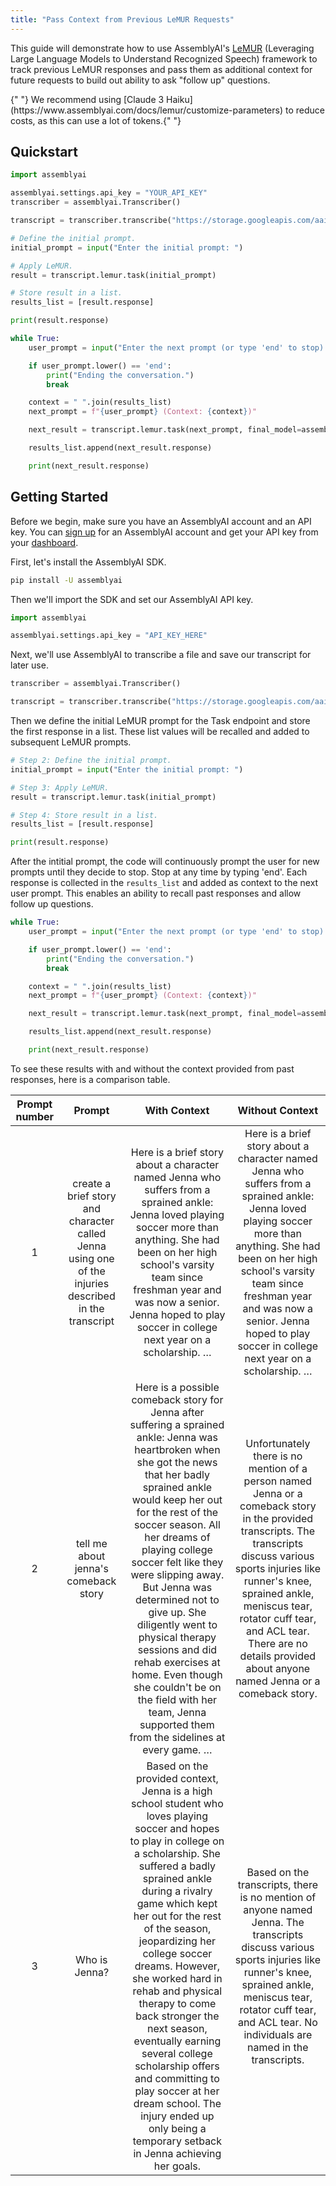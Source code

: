 ```yaml
---
title: "Pass Context from Previous LeMUR Requests"
---
```


This guide will demonstrate how to use AssemblyAI's [LeMUR](https://www.assemblyai.com/blog/lemur/) (Leveraging Large Language Models to Understand Recognized Speech) framework to track previous LeMUR responses and pass them as additional context for future requests to build out ability to ask "follow up" questions.

<Tip>
  {" "}
  We recommend using [Claude 3
  Haiku](https://www.assemblyai.com/docs/lemur/customize-parameters) to reduce
  costs, as this can use a lot of tokens.{" "}
</Tip>

## Quickstart

```python
import assemblyai

assemblyai.settings.api_key = "YOUR_API_KEY"
transcriber = assemblyai.Transcriber()

transcript = transcriber.transcribe("https://storage.googleapis.com/aai-web-samples/5_common_sports_injuries.mp3") # You can also replace this with the path to a local file

# Define the initial prompt.
initial_prompt = input("Enter the initial prompt: ")

# Apply LeMUR.
result = transcript.lemur.task(initial_prompt)

# Store result in a list.
results_list = [result.response]

print(result.response)

while True:
    user_prompt = input("Enter the next prompt (or type 'end' to stop): ")

    if user_prompt.lower() == 'end':
        print("Ending the conversation.")
        break

    context = " ".join(results_list)
    next_prompt = f"{user_prompt} (Context: {context})"

    next_result = transcript.lemur.task(next_prompt, final_model=assemblyai.LemurModel.claude3_5_sonnet)

    results_list.append(next_result.response)

    print(next_result.response)
```

## Getting Started

Before we begin, make sure you have an AssemblyAI account and an API key. You can [sign up](https://www.assemblyai.com/dashboard/signup/) for an AssemblyAI account and get your API key from your [dashboard](https://www.assemblyai.com/app/account).

First, let's install the AssemblyAI SDK.

```bash
pip install -U assemblyai
```

Then we'll import the SDK and set our AssemblyAI API key.

```python
import assemblyai

assemblyai.settings.api_key = "API_KEY_HERE"
```

Next, we'll use AssemblyAI to transcribe a file and save our transcript for later use.

```python
transcriber = assemblyai.Transcriber()

transcript = transcriber.transcribe("https://storage.googleapis.com/aai-web-samples/5_common_sports_injuries.mp3")
```

Then we define the initial LeMUR prompt for the Task endpoint and store the first response in a list. These list values will be recalled and added to subsequent LeMUR prompts.

```python
# Step 2: Define the initial prompt.
initial_prompt = input("Enter the initial prompt: ")

# Step 3: Apply LeMUR.
result = transcript.lemur.task(initial_prompt)

# Step 4: Store result in a list.
results_list = [result.response]

print(result.response)
```

After the intitial prompt, the code will continuously prompt the user for new prompts until they decide to stop. Stop at any time by typing 'end'. Each response is collected in the `results_list` and added as context to the next user prompt. This enables an ability to recall past responses and allow follow up questions.

```python
while True:
    user_prompt = input("Enter the next prompt (or type 'end' to stop): ")

    if user_prompt.lower() == 'end':
        print("Ending the conversation.")
        break

    context = " ".join(results_list)
    next_prompt = f"{user_prompt} (Context: {context})"

    next_result = transcript.lemur.task(next_prompt, final_model=assemblyai.LemurModel.claude3_5_sonnet)

    results_list.append(next_result.response)

    print(next_result.response)
```

To see these results with and without the context provided from past responses, here is a comparison table.

| Prompt number |                                                Prompt                                                 |                                                                                                                                                                                                                                                                                  With Context                                                                                                                                                                                                                                                                                  |                                                                                                                                                      Without Context                                                                                                                                                       |
| :-----------: | :---------------------------------------------------------------------------------------------------: | :----------------------------------------------------------------------------------------------------------------------------------------------------------------------------------------------------------------------------------------------------------------------------------------------------------------------------------------------------------------------------------------------------------------------------------------------------------------------------------------------------------------------------------------------------------------------------: | :------------------------------------------------------------------------------------------------------------------------------------------------------------------------------------------------------------------------------------------------------------------------------------------------------------------------: |
|       1       | create a brief story and character called Jenna using one of the injuries described in the transcript |                                                                                                                                       Here is a brief story about a character named Jenna who suffers from a sprained ankle: Jenna loved playing soccer more than anything. She had been on her high school's varsity team since freshman year and was now a senior. Jenna hoped to play soccer in college next year on a scholarship. …                                                                                                                                       |             Here is a brief story about a character named Jenna who suffers from a sprained ankle: Jenna loved playing soccer more than anything. She had been on her high school's varsity team since freshman year and was now a senior. Jenna hoped to play soccer in college next year on a scholarship. …             |
|       2       |                                 tell me about jenna's comeback story                                  |                     Here is a possible comeback story for Jenna after suffering a sprained ankle: Jenna was heartbroken when she got the news that her badly sprained ankle would keep her out for the rest of the soccer season. All her dreams of playing college soccer felt like they were slipping away. But Jenna was determined not to give up. She diligently went to physical therapy sessions and did rehab exercises at home. Even though she couldn't be on the field with her team, Jenna supported them from the sidelines at every game. …                      | Unfortunately there is no mention of a person named Jenna or a comeback story in the provided transcripts. The transcripts discuss various sports injuries like runner's knee, sprained ankle, meniscus tear, rotator cuff tear, and ACL tear. There are no details provided about anyone named Jenna or a comeback story. |
|       3       |                                             Who is Jenna?                                             | Based on the provided context, Jenna is a high school student who loves playing soccer and hopes to play in college on a scholarship. She suffered a badly sprained ankle during a rivalry game which kept her out for the rest of the season, jeopardizing her college soccer dreams. However, she worked hard in rehab and physical therapy to come back stronger the next season, eventually earning several college scholarship offers and committing to play soccer at her dream school. The injury ended up only being a temporary setback in Jenna achieving her goals. |                                   Based on the transcripts, there is no mention of anyone named Jenna. The transcripts discuss various sports injuries like runner's knee, sprained ankle, meniscus tear, rotator cuff tear, and ACL tear. No individuals are named in the transcripts.                                    |
